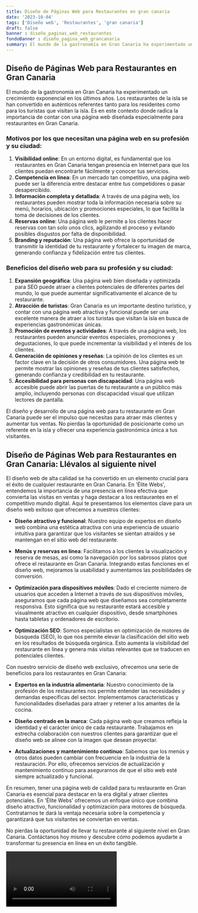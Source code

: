 ```yaml
---
title: Diseño de Páginas Web para Restaurantes en gran canaria
date: '2023-10-04'
tags: ['Diseño web', 'Restaurantes', 'gran canaria']
draft: false
banner : diseño_paginas_web_restaurantes
fondoBanner : diseño_pagina_web_grancanaria
summary: El mundo de la gastronomía en Gran Canaria ha experimentado un crecimiento exponencial en los últimos años. Los restaurantes de la isla se han convertido en auténticos referentes tanto para los residentes como para los turistas que visitan la isla. Es en este contexto donde radica la importancia de contar con una página web diseñada especialmente para restaurantes en Gran Canaria.
---
```


## Diseño de Páginas Web para Restaurantes en Gran Canaria

El mundo de la gastronomía en Gran Canaria ha experimentado un crecimiento exponencial en los últimos años. Los restaurantes de la isla se han convertido en auténticos referentes tanto para los residentes como para los turistas que visitan la isla. Es en este contexto donde radica la importancia de contar con una página web diseñada especialmente para restaurantes en Gran Canaria.

### Motivos por los que necesitan una página web en su profesión y su ciudad:

1. **Visibilidad online**: En un entorno digital, es fundamental que los restaurantes en Gran Canaria tengan presencia en Internet para que los clientes puedan encontrarte fácilmente y conocer tus servicios.
2. **Competencia en línea**: En un mercado tan competitivo, una página web puede ser la diferencia entre destacar entre tus competidores o pasar desapercibido.
3. **Información completa y detallada**: A través de una página web, los restaurantes pueden mostrar toda la información necesaria sobre su menú, horarios, ubicación y promociones especiales, lo que facilita la toma de decisiones de los clientes.
4. **Reservas online**: Una página web le permite a los clientes hacer reservas con tan solo unos clics, agilizando el proceso y evitando posibles disgustos por falta de disponibilidad.
5. **Branding y reputación**: Una página web ofrece la oportunidad de transmitir la identidad de tu restaurante y fortalecer tu imagen de marca, generando confianza y fidelización entre tus clientes.

### Beneficios del diseño web para su profesión y su ciudad:

1. **Expansión geográfica**: Una página web bien diseñada y optimizada para SEO puede atraer a clientes potenciales de diferentes partes del mundo, lo que puede aumentar significativamente el alcance de tu restaurante.
2. **Atracción de turistas**: Gran Canaria es un importante destino turístico, y contar con una página web atractiva y funcional puede ser una excelente manera de atraer a los turistas que visitan la isla en busca de experiencias gastronómicas únicas.
3. **Promoción de eventos y actividades**: A través de una página web, los restaurantes pueden anunciar eventos especiales, promociones y degustaciones, lo que puede incrementar la visibilidad y el interés de los clientes.
4. **Generación de opiniones y reseñas**: La opinión de los clientes es un factor clave en la decisión de otros consumidores. Una página web te permite mostrar las opiniones y reseñas de tus clientes satisfechos, generando confianza y credibilidad en tu restaurante.
5. **Accesibilidad para personas con discapacidad**: Una página web accesible puede abrir las puertas de tu restaurante a un público más amplio, incluyendo personas con discapacidad visual que utilizan lectores de pantalla.

El diseño y desarrollo de una página web para tu restaurante en Gran Canaria puede ser el impulso que necesitas para atraer más clientes y aumentar tus ventas. No pierdas la oportunidad de posicionarte como un referente en la isla y ofrecer una experiencia gastronómica única a tus visitantes.

<GifSeo />

<Cta />

## Diseño de Páginas Web para Restaurantes en Gran Canaria: Llévalos al siguiente nivel

El diseño web de alta calidad se ha convertido en un elemento crucial para el éxito de cualquier restaurante en Gran Canaria. En 'Élite Webs', entendemos la importancia de una presencia en línea efectiva que convierta las visitas en ventas y haga destacar a los restaurantes en el competitivo mundo digital. Aquí te presentamos los elementos clave para un diseño web exitoso que ofrecemos a nuestros clientes:

- **Diseño atractivo y funcional**: Nuestro equipo de expertos en diseño web combina una estética atractiva con una experiencia de usuario intuitiva para garantizar que los visitantes se sientan atraídos y se mantengan en el sitio web del restaurante.

- **Menús y reservas en línea**: Facilitamos a los clientes la visualización y reserva de mesas, así como la navegación por los sabrosos platos que ofrece el restaurante en Gran Canaria. Integrando estas funciones en el diseño web, mejoramos la usabilidad y aumentamos las posibilidades de conversión.

- **Optimización para dispositivos móviles**: Dado el creciente número de usuarios que acceden a Internet a través de sus dispositivos móviles, aseguramos que cada página web que diseñamos sea completamente responsiva. Esto significa que su restaurante estará accesible y visualmente atractivo en cualquier dispositivo, desde smartphones hasta tabletas y ordenadores de escritorio.

- **Optimización SEO**: Somos especialistas en optimización de motores de búsqueda (SEO), lo que nos permite elevar la clasificación del sitio web en los resultados de búsqueda orgánica. Esto aumenta la visibilidad del restaurante en línea y genera más visitas relevantes que se traducen en potenciales clientes.

Con nuestro servicio de diseño web exclusivo, ofrecemos una serie de beneficios para los restaurantes en Gran Canaria:

- **Expertos en la industria alimentaria**: Nuestro conocimiento de la profesión de los restaurantes nos permite entender las necesidades y demandas específicas del sector. Implementamos características y funcionalidades diseñadas para atraer y retener a los amantes de la cocina.

- **Diseño centrado en la marca**: Cada página web que creamos refleja la identidad y el carácter único de cada restaurante. Trabajamos en estrecha colaboración con nuestros clientes para garantizar que el diseño web se alinee con la imagen que desean proyectar.

- **Actualizaciones y mantenimiento continuo**: Sabemos que los menús y otros datos pueden cambiar con frecuencia en la industria de la restauración. Por ello, ofrecemos servicios de actualización y mantenimiento continuo para asegurarnos de que el sitio web esté siempre actualizado y funcional.

En resumen, tener una página web de calidad para tu restaurante en Gran Canaria es esencial para destacar en la era digital y atraer clientes potenciales. En 'Élite Webs' ofrecemos un enfoque único que combina diseño atractivo, funcionalidad y optimización para motores de búsqueda. Contratarnos te dará la ventaja necesaria sobre la competencia y garantizará que tus visitantes se conviertan en ventas.

No pierdas la oportunidad de llevar tu restaurante al siguiente nivel en Gran Canaria. Contáctanos hoy mismo y descubre cómo podemos ayudarte a transformar tu presencia en línea en un éxito tangible.

<Video />

<CtaBot job='Restaurantes' city='gran canaria'/>

<Gmaps query='gran canaria+españa+maps' />
